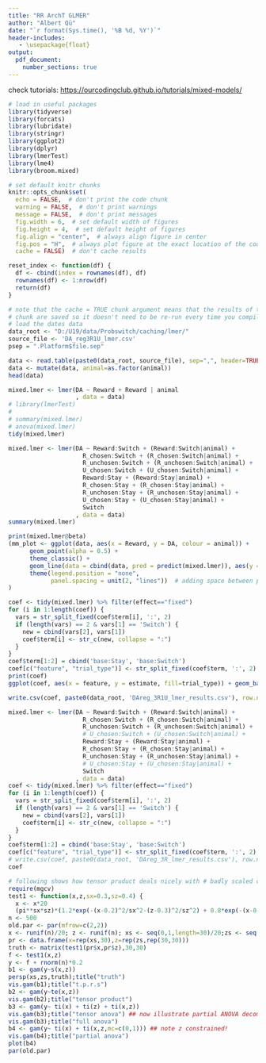 ```yaml
---
title: "RR ArchT GLMER"
author: "Albert Qü"
date: "`r format(Sys.time(), '%B %d, %Y')`"
header-includes:
   - \usepackage{float}
output: 
  pdf_document:
    number_sections: true
---
```


check tutorials: <https://ourcodingclub.github.io/tutorials/mixed-models/>

```r
# load in useful packages
library(tidyverse)
library(forcats)
library(lubridate)
library(stringr)
library(ggplot2)
library(dplyr)
library(lmerTest)
library(lme4)
library(broom.mixed)

# set default knitr chunks
knitr::opts_chunk$set(
  echo = FALSE,  # don't print the code chunk
  warning = FALSE,  # don't print warnings
  message = FALSE,  # don't print messages
  fig.width = 6,  # set default width of figures
  fig.height = 4,  # set default height of figures
  fig.align = "center",  # always align figure in center
  fig.pos = "H",  # always plot figure at the exact location of the code chunk
  cache = FALSE)  # don't cache results

reset_index <- function(df) {
  df <- cbind(index = rownames(df), df)
  rownames(df) <- 1:nrow(df)
  return(df)
}
```

```r
# note that the cache = TRUE chunk argument means that the results of this 
# chunk are saved so it doesn't need to be re-run every time you compile the pdf
# load the dates data
data_root <- "D:/U19/data/Probswitch/caching/lmer/"
source_file <- 'DA_reg3R1U_lmer.csv'
psep = ".Platform$file.sep"

data <- read.table(paste0(data_root, source_file), sep=",", header=TRUE)
data <- mutate(data, animal=as.factor(animal))
head(data)
```

```r
mixed.lmer <- lmer(DA ~ Reward + Reward | animal
                   , data = data)
# library(lmerTest)
# 
# summary(mixed.lmer)
# anova(mixed.lmer)
tidy(mixed.lmer)
```

```r
mixed.lmer <- lmer(DA ~ Reward:Switch + (Reward:Switch|animal) + 
                     R_chosen:Switch + (R_chosen:Switch|animal) + 
                     R_unchosen:Switch + (R_unchosen:Switch|animal) + 
                     U_chosen:Switch + (U_chosen:Switch|animal) +
                     Reward:Stay + (Reward:Stay|animal) + 
                     R_chosen:Stay + (R_chosen:Stay|animal) + 
                     R_unchosen:Stay + (R_unchosen:Stay|animal) + 
                     U_chosen:Stay + (U_chosen:Stay|animal) +
                     Switch
                   , data = data)
summary(mixed.lmer)
```

```r
print(mixed.lmer@beta)
(mm_plot <- ggplot(data, aes(x = Reward, y = DA, colour = animal)) +
      geom_point(alpha = 0.5) +
      theme_classic() +
      geom_line(data = cbind(data, pred = predict(mixed.lmer)), aes(y = pred), size = 1) +  # adding predicted line from mixed model 
      theme(legend.position = "none",
            panel.spacing = unit(2, "lines"))  # adding space between panels
)
```

```r
coef <- tidy(mixed.lmer) %>% filter(effect=="fixed")
for (i in 1:length(coef)) {
  vars = str_split_fixed(coef$term[i], ':', 2)
  if (length(vars) == 2 & vars[1] == 'Switch') {
    new = cbind(vars[2], vars[1])
    coef$term[i] <- str_c(new, collapse = ":")
  }
}
coef$term[1:2] = cbind('base:Stay', 'base:Switch')
coef[c("feature", "trial_type")] <- str_split_fixed(coef$term, ':', 2)
print(coef)
ggplot(coef, aes(x = feature, y = estimate, fill=trial_type)) + geom_bar(stat = "identity") + theme_minimal()
```

```r
write.csv(coef, paste0(data_root, 'DAreg_3R1U_lmer_results.csv'), row.names = FALSE)
```

```r
mixed.lmer <- lmer(DA ~ Reward:Switch + (Reward:Switch|animal) + 
                     R_chosen:Switch + (R_chosen:Switch|animal) + 
                     R_unchosen:Switch + (R_unchosen:Switch|animal) + 
                     # U_chosen:Switch + (U_chosen:Switch|animal) +
                     Reward:Stay + (Reward:Stay|animal) + 
                     R_chosen:Stay + (R_chosen:Stay|animal) + 
                     R_unchosen:Stay + (R_unchosen:Stay|animal) + 
                     # U_chosen:Stay + (U_chosen:Stay|animal) +
                     Switch
                   , data = data)
coef <- tidy(mixed.lmer) %>% filter(effect=="fixed")
for (i in 1:length(coef)) {
  vars = str_split_fixed(coef$term[i], ':', 2)
  if (length(vars) == 2 & vars[1] == 'Switch') {
    new = cbind(vars[2], vars[1])
    coef$term[i] <- str_c(new, collapse = ":")
  }
}
coef$term[1:2] = cbind('base:Stay', 'base:Switch')
coef[c("feature", "trial_type")] <- str_split_fixed(coef$term, ':', 2)
# write.csv(coef, paste0(data_root, 'DAreg_3R_lmer_results.csv'), row.names = FALSE)
coef
```

```r
# following shows how tensor pruduct deals nicely with # badly scaled covariates (range of x 5% of range of z ) 
require(mgcv) 
test1 <- function(x,z,sx=0.3,sz=0.4) {
  x <- x*20 
  (pi**sx*sz)*(1.2*exp(-(x-0.2)^2/sx^2-(z-0.3)^2/sz^2) + 0.8*exp(-(x-0.7)^2/sx^2-(z-0.8)^2/sz^2)) } 
n <- 500 
old.par <- par(mfrow=c(2,2)) 
x <- runif(n)/20; z <- runif(n); xs <- seq(0,1,length=30)/20;zs <- seq(0,1,length=30) 
pr <- data.frame(x=rep(xs,30),z=rep(zs,rep(30,30))) 
truth <- matrix(test1(pr$x,pr$z),30,30) 
f <- test1(x,z) 
y <- f + rnorm(n)*0.2 
b1 <- gam(y~s(x,z)) 
persp(xs,zs,truth);title("truth") 
vis.gam(b1);title("t.p.r.s") 
b2 <- gam(y~te(x,z)) 
vis.gam(b2);title("tensor product") 
b3 <- gam(y~ ti(x) + ti(z) + ti(x,z)) 
vis.gam(b3);title("tensor anova") ## now illustrate partial ANOVA decomp... 
vis.gam(b3);title("full anova") 
b4 <- gam(y~ ti(x) + ti(x,z,mc=c(0,1))) ## note z constrained! 
vis.gam(b4);title("partial anova") 
plot(b4) 
par(old.par)
```
